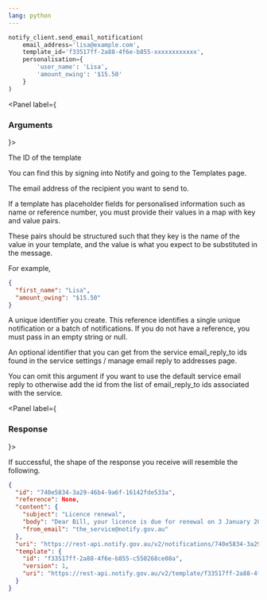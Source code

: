 ```yaml
---
lang: python
---
```


```python
notify_client.send_email_notification(
    email_address='lisa@example.com',
    template_id='f33517ff-2a88-4f6e-b855-xxxxxxxxxxxx',
    personalisation={
        'user_name': 'Lisa',
        'amount_owing': '$15.50'
    }
)
```

<Panel label={<H3 appearAs={H5}>Arguments</H3>}>
<Parameters>
  <Parameter required name="template_id">

The ID of the template

You can find this by signing into Notify and
going to the Templates page.

  </Parameter>
  <Parameter required name="email_address">

The email address of the recipient you want to send to.

  </Parameter>
  <Parameter optional name="personalisation">

If a template has placeholder fields for personalised information such as name
or reference number, you must provide their values in a map with key
and value pairs.

These pairs should be structured such that they key is the name
of the value in your template, and the value is what you expect to be
substituted in the message.

For example,

```json inline
{
  "first_name": "Lisa",
  "amount_owing": "$15.50"
}
```

  </Parameter>
  <Parameter optional name="reference">

A unique identifier you create. This reference identifies a single unique notification or a batch of notifications. If you do not have a reference, you must pass in an empty string or null.

  </Parameter>
  <Parameter optional name="email_reply_to_id">

An optional identifier that you can get from the service email_reply_to ids found in the service settings / manage email reply to addresses page.

You can omit this argument if you want to use the default service email reply to otherwise add the id from the list of email_reply_to ids associated with the service.

  </Parameter>

</Parameters>
</Panel>

<Panel label={<H3 appearAs={H5}>Response</H3>}>

If successful, the shape of the response you receive will resemble the
following.

```json
{
  "id": "740e5834-3a29-46b4-9a6f-16142fde533a",
  "reference": None,
  "content": {
    "subject": "Licence renewal",
    "body": "Dear Bill, your licence is due for renewal on 3 January 2016.",
    "from_email": "the_service@notify.gov.au"
  },
  "uri": "https://rest-api.notify.gov.au/v2/notifications/740e5834-3a29-46b4-9a6f-16142fde533a",
  "template": {
    "id": "f33517ff-2a88-4f6e-b855-c550268ce08a",
    "version": 1,
    "uri": "https://rest-api.notify.gov.au/v2/template/f33517ff-2a88-4f6e-b855-c550268ce08a"
  }
}
```

</Panel>
